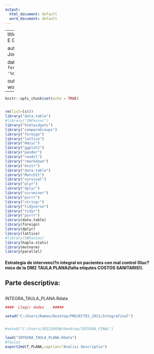 ```yaml
---
output:
  html_document: default
  word_document: default
---
```


---
title: "Estudio [I N T E G R A]"





author: "Rai Puig  &  Jordi Real"

date: "`r format(Sys.time(), '%d %B, %Y')`"

output: word_document
---

```r
knitr::opts_chunk$set(echo = TRUE)


rm(list=ls())
library("data.table")
#library("SNPassoc")
library("htmlwidgets")
library("compareGroups")
library("foreign")
library("lattice")
library("Hmisc")
library("ggplot2")
library("pander")
library("readxl")
library("rmarkdown")
library("knitr")
library("data.table")
library("MatchIt")
library("survival")
library("plyr")
library("dplyr")
library("survminer")
library("purrr")
library("stringr")
library("tidyverse")
library("tidyr")
library("purrr")
library(data.table)
library(foreign)
library(dplyr)
library(lattice)
#library(SNPassoc)
library(haplo.stats)
library(mvtnorm)
library(parallel)


```

#### Estrategia de intervenci?n integral en pacientes con mal control Gluc?mico de la DM2 TAULA PLANA(falta etiqutes COSTOS SANITARIS!). 

## 

## Parte descriptiva:

##

INTEGRA_TAULA_PLANA.Rdata

```r
####  Llegir dades    #####

setwd("C:/Users/Ramon/Desktop/PROJECTES_2021/IntegraFinal")


#setwd("C:/Users/38122893W/Desktop/INTEGRA_FINAL")

load("INTEGRA_TAULA_PLANA.Rdata")
#Taula1
export2md(T_PLANA,caption="Analisi Descriptiu")



```




